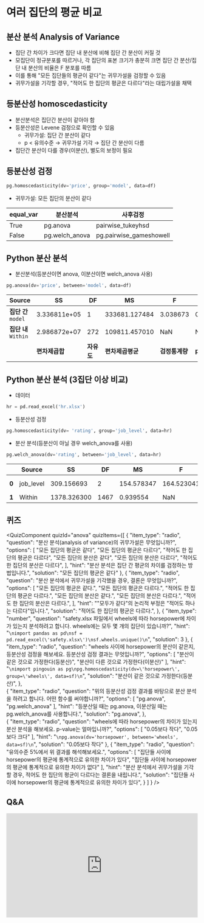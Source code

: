 # 여러 집단의 평균 비교

## 분산 분석 Analysis of Variance
*   집단 간 차이가 크다면 집단 내 분산에 비해 집단 간 분산이 커질 것
*   모집단이 정규분포를 따르거나, 각 집단의 표본 크기가 충분히 크면
    집단 간 분산/집단 내 분산의 비율은 F 분포를 따름
*   이를 통해 "모든 집단들의 평균이 같다"는 귀무가설을 검정할 수 있음
*   귀무가설을 기각할 경우, "적어도 한 집단의 평균은 다르다"라는 대립가설을 채택

## 등분산성 homoscedasticity
*   분산분석은 집단간 분산이 같아야 함
*   등분산성은 Levene 검정으로 확인할 수 있음
    *   귀무가설: 집단 간 분산이 같다
    *   p < 유의수준 → 귀무가설 기각 → 집단 간 분산이 다름
*   집단간 분산이 다를 경우(이분산), 별도의 보정이 필요

## 등분산성 검정
```python
pg.homoscedasticity(dv='price', group='model', data=df)
```
*   귀무가설: 모든 집단의 분산이 같다

| equal_var | 분산분석 | 사후검정 |
| --- | --- | --- |
| True | pg.anova | pairwise_tukeyhsd |
| False | pg.welch_anova | pg.pairwise_gameshowell |

## Python 분산 분석
*   분산분석(등분산이면 anova, 이분산이면 welch\_anova 사용)
```python
pg.anova(dv='price', between='model', data=df)
```

| Source | SS | DF | MS | F | p-unc | np2 |
| --- | --- | --- | --- | --- | --- | --- |
| **집단 간** `model` | 3.336811e+05 | 1 | 333681.127484 | 3.038673 | 0.082432 | 0.011048 |
| **집단 내** `Within` | 2.986872e+07 | 272 | 109811.457010 | NaN | NaN | NaN |
| | **편차제곱합** | **자유도** | **편차제곱평균** | **검정통계량** | **p-value** | **에타제곱** |

## Python 분산 분석 (3집단 이상 비교)
*   데이터
```python
hr = pd.read_excel('hr.xlsx')
```
*   등분산성 검정
```python
pg.homoscedasticity(dv= 'rating', group='job_level', data=hr)
```
*   분산 분석(등분산이 아닐 경우 welch\_anova를 사용)
```python
pg.welch_anova(dv='rating', between='job_level', data=hr)
```

| | Source | SS | DF | MS | F | p-unc | np2 |
| --- | --- | --- | --- | --- | --- | --- | --- |
| **0** | job_level | 309.156693 | 2 | 154.578347 | 164.523041 | 3.424682e-65 | 0.183206 |
| **1** | Within | 1378.326300 | 1467 | 0.939554 | NaN | NaN | NaN |


## 퀴즈


<QuizComponent quizId="anova" quizItems={[
    {
        "item_type": "radio",
        "question": "분산 분석(analysis of variance)의 귀무가설은 무엇입니까?",
        "options": [
            "모든 집단의 평균은 같다",
            "모든 집단의 평균은 다르다",
            "적어도 한 집단의 평균은 다르다",
            "모든 집단의 분산은 같다",
            "모든 집단의 분산은 다르다",
            "적어도 한 집단의 분산은 다르다",
        ],
        "hint": "분산 분석은 집단 간 평균의 차이를 검정하는 방법입니다.",
        "solution": "모든 집단의 평균은 같다"
    },
    {
        "item_type": "radio",
        "question": "분산 분석에서 귀무가설을 기각했을 경우, 결론은 무엇입니까?",
        "options": [
            "모든 집단의 평균은 같다.",
            "모든 집단의 평균은 다르다.",
            "적어도 한 집단의 평균은 다르다.",
            "모든 집단의 분산은 같다.",
            "모든 집단의 분산은 다르다.",
            "적어도 한 집단의 분산은 다르다.",
        ],
        "hint": "\"모두가 같다\"의 논리적 부정은 \"적어도 하나는 다르다\"입니다.",
        "solution": "적어도 한 집단의 평균은 다르다.",
    },
    {
        "item_type": "number",
        "question": "safety.xlsx 파일에서 wheels에 따라 horsepower에 차이가 있는지 분석하려고 합니다. wheels에는 모두 몇 개의 집단이 있습니까?",
        "hint": "```\nimport pandas as pd\nsf = pd.read_excel(\'safety.xlsx\')\nsf.wheels.unique()\n```",
        "solution": 3
    },
    {
        "item_type": "radio",
        "question": "wheels 사이에 horsepower의 분산이 같은지, 등분산성 검정을 해보세요. 등분산성 검정 결과는 무엇입니까?",
        "options": [
            "분산이 같은 것으로 가정한다(등분산)",
            "분산이 다른 것으로 가정한다(이분산)"
        ],
        "hint": "```\nimport pingouin as pg\npg.homoscedasticity(dv=\'horsepower\', group=\'wheels\', data=sf)\n```",
        "solution": "분산이 같은 것으로 가정한다(등분산)",
    },    
    {
        "item_type": "radio",
        "question": "위의 등분산성 검정 결과를 바탕으로 분산 분석을 하려고 합니다. 어떤 함수를 써야합니까?",
        "options": [
            "pg.anova",
            "pg.welch_anova"
        ],
        "hint": "등분산일 때는 pg.anova, 이분산일 때는 pg.welch_anova를 사용합니다.",
        "solution": "pg.anova",
    },        
    {
        "item_type": "radio",
        "question": "wheels에 따라 horsepower의 차이가 있는지 분산 분석을 해보세요. p-value는 얼마입니까?",
        "options": [
            "0.05보다 작다",
            "0.05보다 크다"
        ],
        "hint": "```\npg.anova(dv='horsepower', between='wheels', data=sf)\n```",
        "solution": "0.05보다 작다"
    },
    {
        "item_type": "radio",
        "question": "유의수준 5%에서 위 결과를 해석해보세요.",
        "options": [
            "집단들 사이에 horsepower의 평균에 통계적으로 유의한 차이가 있다",
            "집단들 사이에 horsepower의 평균에 통계적으로 유의한 차이가 없다"
        ],
        "hint": "분산 분석에서 귀무가설을 기각할 경우, 적어도 한 집단의 평균이 다르다는 결론을 내립니다.",
        "solution": "집단들 사이에 horsepower의 평균에 통계적으로 유의한 차이가 있다",
    }
]
} />


## Q&A
<iframe src="https://tally.so/embed/wbOOKg?alignLeft=1&hideTitle=1&transparentBackground=1&dynamicHeight=0" loading="lazy" width="100%" height="274" frameborder="0" marginheight="0" marginwidth="0" title="Q&A"></iframe>
